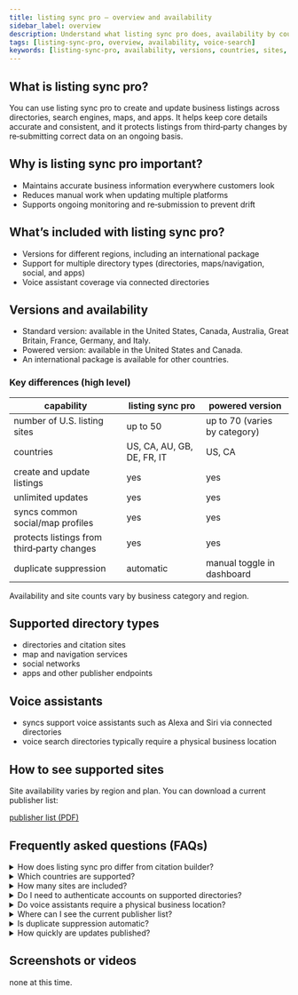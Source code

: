 ```yaml
---
title: listing sync pro – overview and availability
sidebar_label: overview
description: Understand what listing sync pro does, availability by country, supported directory types, and voice assistant coverage.
tags: [listing-sync-pro, overview, availability, voice-search]
keywords: [listing-sync-pro, availability, versions, countries, sites, voice-assistants]
---
```


## What is listing sync pro?

You can use listing sync pro to create and update business listings across directories, search engines, maps, and apps. It helps keep core details accurate and consistent, and it protects listings from third‑party changes by re‑submitting correct data on an ongoing basis.

## Why is listing sync pro important?

- Maintains accurate business information everywhere customers look
- Reduces manual work when updating multiple platforms
- Supports ongoing monitoring and re‑submission to prevent drift

## What’s included with listing sync pro?

- Versions for different regions, including an international package
- Support for multiple directory types (directories, maps/navigation, social, and apps)
- Voice assistant coverage via connected directories

## Versions and availability

- Standard version: available in the United States, Canada, Australia, Great Britain, France, Germany, and Italy.
- Powered version: available in the United States and Canada.
- An international package is available for other countries.

### Key differences (high level)

| capability | listing sync pro | powered version |
|---|---|---|
| number of U.S. listing sites | up to 50 | up to 70 (varies by category) |
| countries | US, CA, AU, GB, DE, FR, IT | US, CA |
| create and update listings | yes | yes |
| unlimited updates | yes | yes |
| syncs common social/map profiles | yes | yes |
| protects listings from third‑party changes | yes | yes |
| duplicate suppression | automatic | manual toggle in dashboard |

Availability and site counts vary by business category and region.

## Supported directory types

- directories and citation sites
- map and navigation services
- social networks
- apps and other publisher endpoints

## Voice assistants

- syncs support voice assistants such as Alexa and Siri via connected directories
- voice search directories typically require a physical business location

## How to see supported sites

Site availability varies by region and plan. You can download a current publisher list:

<a href="/files/Yext-publishers-2024.pdf" target="_blank" download>publisher list (PDF)</a>

## Frequently asked questions (FAQs)

<details>
<summary>How does listing sync pro differ from citation builder?</summary>

- listing sync pro syncs a business name, address, phone number, and website to 40+ listing sites, with most updating instantly.
- citation builder syncs the same information to three major data providers (TransUnion's Neustar/Localeze and Foursquare). Those providers are referenced by 300+ directories that update at their own intervals, typically over about three weeks.
- in short: listing sync pro provides quicker (often instant) updates to a focused network, while citation builder distributes data across a wider network over time.

</details>

<details>
<summary>Which countries are supported?</summary>

the standard version is available in the United States, Canada, Australia, Great Britain, France, Germany, and Italy. the powered version is available in the United States and Canada. an international package is also available.

</details>

<details>
<summary>How many sites are included?</summary>

site counts vary by country and category. the table above lists typical ranges (for example, up to 50 or up to 70). availability can change based on the publisher network.

</details>

<details>
<summary>Do I need to authenticate accounts on supported directories?</summary>

managed networks generally do not require you to authenticate accounts on supported directories. for direct social or map connections outside the managed network, you must authenticate within those platforms.

</details>

<details>
<summary>Do voice assistants require a physical business location?</summary>

voice search directories typically require a physical location.

</details>

<details>
<summary>Where can I see the current publisher list?</summary>

download the publisher list using the link above in “how to see supported sites.”

</details>

<details>
<summary>Is duplicate suppression automatic?</summary>

duplicate suppression is automatic in the standard version and a manual toggle in the powered version’s dashboard.

</details>

<details>
<summary>How quickly are updates published?</summary>

most updates on the listing sync pro network are instant. updates via citation builder are published over time as downstream directories refresh.

</details>

## Screenshots or videos

none at this time.
